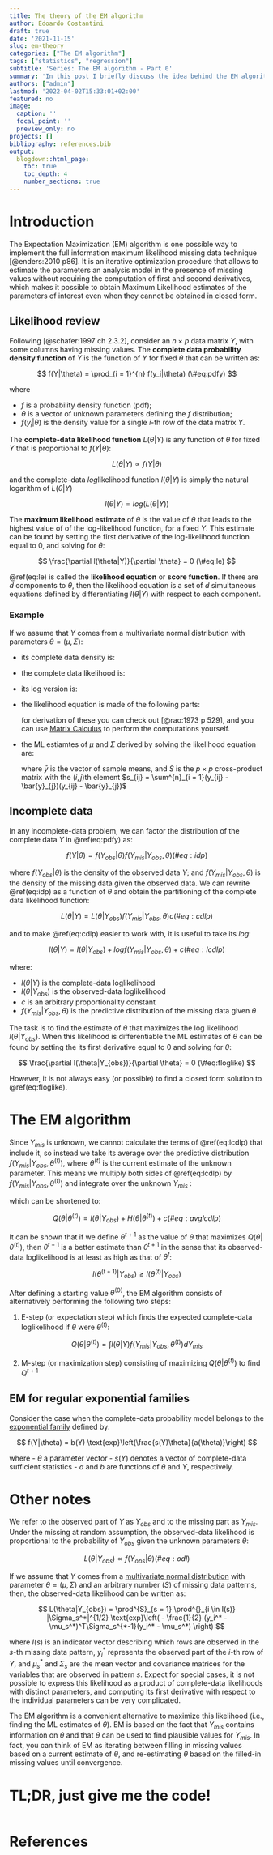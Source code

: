 ```yaml
---
title: The theory of the EM algorithm
author: Edoardo Costantini
draft: true
date: '2021-11-15'
slug: em-theory
categories: ["The EM algorithm"]
tags: ["statistics", "regression"]
subtitle: 'Series: The EM algorithm - Part 0'
summary: 'In this post I briefly discuss the idea behind the EM algorithm.'
authors: ["admin"]
lastmod: '2022-04-02T15:33:01+02:00'
featured: no
image:
  caption: ''
  focal_point: ''
  preview_only: no
projects: []
bibliography: references.bib
output:
  blogdown::html_page:
    toc: true
    toc_depth: 4
    number_sections: true
---
```


# Introduction

The Expectation Maximization (EM) algorithm is one possible way to implement the full information maximum likelihood missing data technique [@enders:2010 p86].
It is an iterative optimization procedure that allows to estimate the parameters an analysis model in the presence of missing values without requiring the computation of first and second derivatives, which makes it possible to obtain Maximum Likelihood estimates of the parameters of interest even when they cannot be obtained in closed form.

## Likelihood review

Following [@schafer:1997 ch 2.3.2], consider an $n \times p$ data matrix $Y$, with some columns having missing values.
The **complete data probability density function** of $Y$ is the function of $Y$ for fixed $\theta$ that can be written as:

$$
f(Y|\theta) = \prod_{i = 1}^{n} f(y_i|\theta) (\#eq:pdfy)
$$

where

- $f$ is a probability density function (pdf);
- $\theta$ is a vector of unknown parameters defining the $f$ distribution;
- $f(y_i|\theta)$ is the density value for a single $i$-th row of the data matrix $Y$.

The **complete-data likelihood function** $L(\theta|Y)$ is any function of $\theta$ for fixed $Y$ that is proportional to $f(Y|\theta)$:

$$
L(\theta|Y) \propto f(Y|\theta)
$$

and the complete-data *log*likelihood function $l(\theta|Y)$ is simply the natural logarithm of $L(\theta|Y)$

$$
l(\theta|Y) = log(L(\theta|Y))
$$

The **maximum likelihood estimate** of $\theta$ is the value of $\theta$ that leads to the highest value of of the log-likelihood function, for a fixed $Y$.
This estimate can be found by setting the first derivative of the log-likelihood function equal to 0, and solving for $\theta$:

$$
\frac{\partial l(\theta|Y)}{\partial \theta} = 0 (\#eq:le)
$$

\@ref(eq:le) is called the **likelihood equation** or **score function**.
If there are $d$ components to $\theta$, then the likelihood equation is a set of $d$ simultaneous equations defined by differentiating $l(\theta|Y)$ with respect to each component.

### Example

If we assume that $Y$ comes from a multivariate normal distribution with parameters $\theta = (\mu, \Sigma)$:

- its complete data density is:

  \begin{aligned}
  f(Y|\mu, \Sigma) &= \prod^{n}_{i = 1} |(2 \pi)^{p} \Sigma|^{-\frac{1}{2}} \text{exp}\left(-\frac{1}{2}(y_i - \mu)^T \Sigma^{-1} (y_i - \mu) \right) \\
  &= (2 \pi)^{-np/2} |\Sigma|^{-\frac{n}{2}} \text{exp}\left(-\frac{1}{2} \sum^{n}_{i=1}(y_i - \mu)^T \Sigma^{-1} (y_i - \mu) \right)
  \end{aligned}

- the complete data likelihood is:

  \begin{aligned}
  L(\mu, \Sigma | Y) &\propto |\Sigma|^{-\frac{n}{2}} \text{exp}\left(-\frac{1}{2} \sum^{n}_{i=1}(y_i - \mu)^T \Sigma^{-1} (y_i - \mu) \right)
  \end{aligned}

- its log version is:

  \begin{aligned}
  l(\mu, \Sigma | Y) &= log \left( |\Sigma|^{-\frac{n}{2}} \text{exp}\left(-\frac{1}{2} \sum^{n}_{i=1}(y_i - \mu)^T \Sigma^{-1} (y_i - \mu) \right) \right) \\
  &= -\frac{n}{2}log(\Sigma) - \frac{1}{2} \sum^{n}_{i=1}(y_i - \mu)^T \Sigma^{-1} (y_i - \mu)
  \end{aligned}

- the likelihood equation is made of the following parts:

  \begin{aligned}
  \frac{\partial l(\theta|Y)}{\partial \mu} = 0 \\
  \frac{\partial l(\theta|Y)}{\partial \sigma_{ij}} = 0
  \end{aligned}

  for derivation of these you can check out [@rao:1973 p 529], and you can use [Matrix Calculus](http://www.matrixcalculus.org) to perform the computations yourself.

- the ML estiamtes of $\mu$ and $\Sigma$ derived by solving the likelihood equation are:

  \begin{aligned}
  \hat{\mu} &= \bar{y} \\
  \hat{\Sigma} &= \frac{S}{n}
  \end{aligned}

  where $\bar{y}$ is the vector of sample means, and $S$ is the $p \times p$ cross-product matrix with the $(i, j)$th element $s_{ij} = \sum^{n}_{i = 1}(y_{ij} - \bar{y}_{j})(y_{ij} - \bar{y}_{j})$



## Incomplete data

In any incomplete-data problem, we can factor the distribution of the complete data $Y$ in \@ref(eq:pdfy) as:

$$
f(Y|\theta) = f(Y_{obs}|\theta) f(Y_{mis}|Y_{obs}, \theta) (\#eq:idp)
$$

where $f(Y_{obs}|\theta)$ is the density of the observed data $Y$; and $f(Y_{mis}|Y_{obs}, \theta)$ is the density of the missing data given the observed data.
We can rewrite \@ref(eq:idp) as a function of $\theta$ and obtain the partitioning of the complete data likelihood function:

$$
L(\theta|Y) = L(\theta|Y_{obs}) f(Y_{mis}|Y_{obs}, \theta) c (\#eq:cdlp)
$$

and to make \@ref(eq:cdlp) easier to work with, it is useful to take its $log$:

$$
l(\theta|Y) = l(\theta|Y_{obs}) + log f(Y_{mis}|Y_{obs}, \theta) + c (\#eq:lcdlp)
$$

where:

- $l(\theta|Y)$ is the complete-data loglikelihood
- $l(\theta|Y_{obs})$ is the observed-data loglikelihood
- $c$ is an arbitrary proportionality constant
- $f(Y_{mis}|Y_{obs}, \theta)$ is the predictive distribution of the missing data given $\theta$

The task is to find the estimate of $\theta$ that maximizes the log likelihood $l(\theta|Y_{obs})$.
When this likelihood is differentiable the ML estimates of $\theta$ can be found by setting the its first derivative equal to 0 and solving for $\theta$:

$$
\frac{\partial l(\theta|Y_{obs})}{\partial \theta} = 0 (\#eq:floglike)
$$

However, it is not always easy (or possible) to find a closed form solution to \@ref(eq:floglike).


# The EM algorithm

Since $Y_{mis}$ is unknown, we cannot calculate the terms of \@ref(eq:lcdlp) that include it, so instead we take its average over the predictive distribution $f(Y_{mis}|Y_{obs}, \theta^{(t)})$, where $\theta^{(t)}$ is the current estimate of the unknown parameter.
This means we multiply both sides of \@ref(eq:lcdlp) by $f(Y_{mis}|Y_{obs}, \theta^{(t)})$ and integrate over the unknown $Y_{mis}$ :

\begin{aligned}
\int & l(\theta|Y) f\left(Y_{mis}|Y_{obs}, \theta^{(t)}\right) dY_{mis} = l(\theta|Y_{obs}) + \\
 & \int log f(Y_{mis}|Y_{obs}, \theta) f(Y_{mis}|Y_{obs}, \theta^{(t)}) dY_{mis} + c
\end{aligned}

which can be shortened to:

$$
Q\left(\theta|\theta^{(t)}\right) = l(\theta|Y_{obs}) + H(\theta|\theta^{(t)}) + c (\#eq:avglcdlp)
$$

It can be shown that if we define $\theta^{t+1}$ as the value of $\theta$ that maximizes $Q(\theta|\theta^{(t)})$, then $\theta^{t+1}$ is a better estimate than $\theta^{t+1}$ in the sense that its observed-data loglikelihood is at least as high as that of $\theta^{t}$:

$$
l \left( \theta^{(t+1)}|Y_{obs} \right) \geq l \left( \theta^{(t)}|Y_{obs} \right)
$$

After defining a starting value $\theta^{(0)}$, the EM algorithm consists of alternatively performing the following two steps:

1. E-step (or expectation step) which finds the expected complete-data loglikelihood if $\theta$ were $\theta^{(t)}$:

$$
Q\left(\theta|\theta^{(t)}\right) = \int l(\theta|Y) f\left(Y_{mis}|Y_{obs}, \theta^{(t)}\right) dY_{mis}
$$

2. M-step (or maximization step) consisting of maximizing $Q\left(\theta|\theta^{(t)}\right)$ to find $Q^{t+1}$

## EM for regular exponential families

Consider the case when the complete-data probability model belongs to the [exponential family](https://en.wikipedia.org/wiki/Exponential_family) defined by:

$$
f(Y|\theta) = b(Y) \text{exp}\left(\frac{s(Y)\theta}{a(\theta)}\right)
$$

where
- $\theta$ a parameter vector
- $s(Y)$ denotes a vector of complete-data sufficient statistics
- $a$ and $b$ are functions of $\theta$ and $Y$, respectively.

# Other notes

We refer to the observed part of $Y$ as $Y_{obs}$ and to the missing part as $Y_{mis}$.
Under the missing at random assumption, the observed-data likelihood is proportional to the probability of $Y_{obs}$ given the unknown parameters $\theta$:

$$
L(\theta|Y_{obs}) \propto f(Y_{obs}|\theta) (\#eq:odl)
$$

If we assume that $Y$ comes from a [multivariate normal distribution](https://en.wikipedia.org/wiki/Multivariate_normal_distribution) with parameter $\theta = (\mu, \Sigma)$ and an arbitrary number ($S$) of missing data patterns, then, the observed-data likelihood can be written as:

$$
L(\theta|Y_{obs}) = \prod^{S}_{s = 1} \prod^{}_{i \in I(s)} |\Sigma_s^*|^{1/2} \text{exp}\left( - \frac{1}{2} (y_i^* - \mu_s^*)^T\Sigma_s^{*-1}(y_i^* - \mu_s^*) \right)
$$

where $I(s)$ is an indicator vector describing which rows are observed in the $s$-th missing data pattern, $y_i^*$ represents the observed part of the $i$-th row of $Y$, and $\mu_s^*$ and $\Sigma_s$ are the mean vector and covariance matrices for the variables that are observed in pattern $s$.
Expect for special cases, it is not possible to express this likelihood as a product of complete-data likelihoods with distinct parameters, and computing its first derivative with respect to the individual parameters can be very complicated.

The EM algorithm is a convenient alternative to maximize this likelihood (i.e., finding the ML estimates of $\theta$).
EM is based on the fact that $Y_{mis}$ contains information on $\theta$ and that $\theta$ can be used to find plausible values for $Y_{mis}$.
In fact, you can think of EM as iterating between filling in missing values based on a current estimate of $\theta$, and re-estimating $\theta$ based on the filled-in missing values until convergence.


# TL;DR, just give me the code!
```r
```

# References